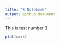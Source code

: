 ```yaml
---
title: "R Notebook"
output: github_document
---
```


This is test number 3

```r
plot(cars)
```


